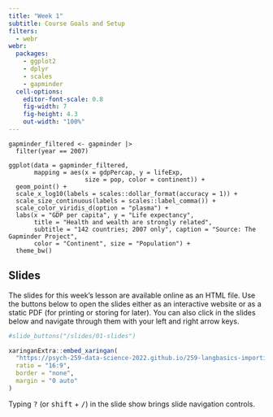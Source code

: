 ```yaml
---
title: "Week 1"
subtitle: Course Goals and Setup
filters: 
  - webr
webr:
  packages:
    - ggplot2
    - dplyr
    - scales
    - gapminder
  cell-options:
    editor-font-scale: 0.8
    fig-width: 7
    fig-height: 4.3
    out-width: "100%"
---
```


```webr-r
gapminder_filtered <- gapminder |>
  filter(year == 2007)

ggplot(data = gapminder_filtered,
       mapping = aes(x = gdpPercap, y = lifeExp, 
                     size = pop, color = continent)) +
  geom_point() + 
  scale_x_log10(labels = scales::dollar_format(accuracy = 1)) +
  scale_size_continuous(labels = scales::label_comma()) +
  scale_color_viridis_d(option = "plasma") +
  labs(x = "GDP per capita", y = "Life expectancy",
       title = "Health and wealth are strongly related",
       subtitle = "142 countries; 2007 only", caption = "Source: The Gapminder Project",
       color = "Continent", size = "Population") +
  theme_bw()
```

## Slides

The slides for this week's lesson are available online as an HTML file. Use the buttons below to open the slides either as an interactive website or as a static PDF (for printing or storing for later). You can also click in the slides below and navigate through them with your left and right arrow keys.

```r
#slide_buttons("/slides/01-slides")

xaringanExtra::embed_xaringan(
  "https://psych-259-data-science-2022.github.io/259-langbasics-importing/#1",
  ratio = "16:9",
  border = "none",
  margin = "0 auto"
)
```

:::{.callout-tip}
Typing <kbd>?</kbd> (or <kbd>shift</kbd> + <kbd>/</kbd>) in the slide show brings slide navigation controls.
:::
